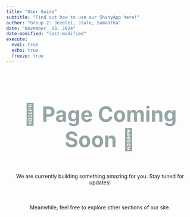 ```yaml
---
title: "User Guide" 
subtitle: "Find out how to use our ShinyApp here!"
author: "Group 2: Jezelei, Jiale, Samantha"
date: "November  23, 2024"
date-modified: "last-modified"
execute: 
  eval: true
  echo: true
  freeze: true
---
```


::: {style="text-align:center; margin-top: 100px;"}
<h1 style="font-size: 4em; color: #95a5a6;">

🚧 Page Coming Soon 🚧

</h1>

<p style="font-size: 1.5em; color: #7f8c8d; margin-top: 30px;">

We are currently building something amazing for you. Stay tuned for updates!

</p>

<p style="font-size: 1.2em; color: #95a5a6; margin-top: 50px;">

Meanwhile, feel free to explore other sections of our site.

</p>
:::
